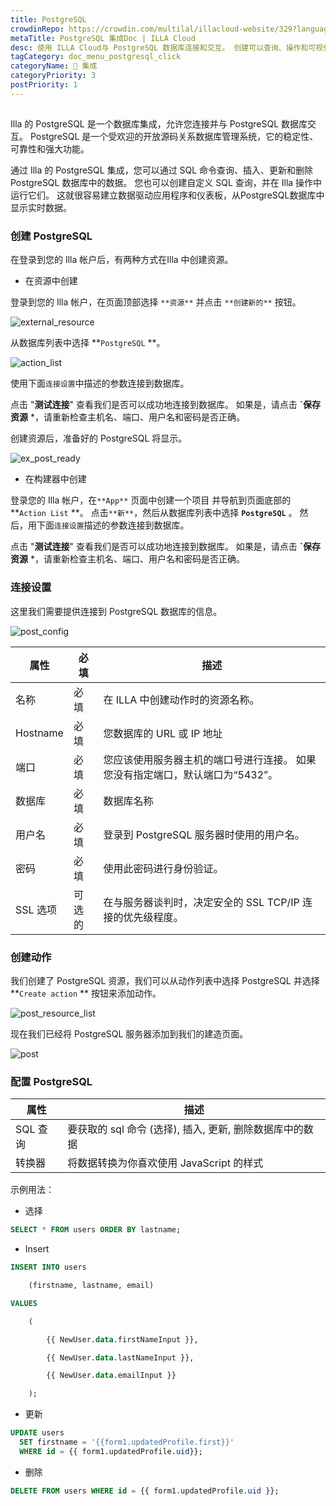 ```yaml
---
title: PostgreSQL
crowdinRepo: https://crowdin.com/multilal/illacloud-website/329?languages=zhcn&filter=basic&value=0
metaTitle: PostgreSQL 集成Doc | ILLA Cloud
desc: 使用 ILLA Cloud与 PostgreSQL 数据库连接和交互。 创建可以查询、操作和可视化数据的应用。 自动化并优化数据工作流。
tagCategory: doc_menu_postgresql_click
categoryName: 🔨 集成
categoryPriority: 3
postPriority: 1
---
```


## <h2 hidden>PostgreSQL是什么？</h2>

Illa 的 PostgreSQL 是一个数据库集成，允许您连接并与 PostgreSQL 数据库交互。 PostgreSQL 是一个受欢迎的开放源码关系数据库管理系统，它的稳定性、可靠性和强大功能。

通过 Illa 的 PostgreSQL 集成，您可以通过 SQL 命令查询、插入、更新和删除PostgreSQL 数据库中的数据。 您也可以创建自定义 SQL 查询，并在 Illa 操作中运行它们。 这就很容易建立数据驱动应用程序和仪表板，从PostgreSQL数据库中显示实时数据。

### 创建 PostgreSQL

在登录到您的 Illa 帐户后，有两种方式在Illa 中创建资源。

-   在资源中创建

登录到您的 Illa 帐户，在页面顶部选择 `**资源**` 并点击 `**创建新的**` 按钮。

![external_resource](https://cdn.illacloud.com/official-website/img/docs/external_resource.png)

从数据库列表中选择 **`PostgreSQL` **。

![action_list](https://cdn.illacloud.com/official-website/img/docs/action_list.png)

使用下面`连接设置`中描述的参数连接到数据库。

点击 "**测试连接**" 查看我们是否可以成功地连接到数据库。 如果是，请点击 **\`保存资源** \*，请重新检查主机名、端口、用户名和密码是否正确。

创建资源后，准备好的 PostgreSQL 将显示。

![ex_post_ready](https://cdn.illacloud.com/official-website/img/docs/ex_post_ready.png)

-   在构建器中创建

登录您的 Illa 帐户，在`**App**` 页面中创建一个项目 并导航到页面底部的 **`Action List` **。 点击`**新**`，然后从数据库列表中选择 **`PostgreSQL`** 。 然后，用下面`连接设置`描述的参数连接到数据库。

点击 "**测试连接**" 查看我们是否可以成功地连接到数据库。 如果是，请点击 **\`保存资源** \*，请重新检查主机名、端口、用户名和密码是否正确。

### 连接设置

这里我们需要提供连接到 PostgreSQL 数据库的信息。

![post_config](https://cdn.illacloud.com/official-website/img/docs/post_config.png)

| 属性          | 必填  | 描述                                                                                                        |
| ----------- | --- | --------------------------------------------------------------------------------------------------------- |
| 名称          | 必填  | 在 ILLA 中创建动作时的资源名称。                                                                                       |
| Hostname    | 必填  | 您数据库的 URL 或 IP 地址                                                                                         |
| 端口          | 必填  | 您应该使用服务器主机的端口号进行连接。 如果您没有指定端口，默认端口为“5432”。                                                                |
| 数据库         | 必填  | 数据库名称                                                                                                     |
| 用户名         | 必填  | 登录到 PostgreSQL 服务器时使用的用户名。                                                                                |
| 密码          | 必填  | 使用此密码进行身份验证。                                                                                              |
| SSL 选项      | 可选的 | 在与服务器谈判时，决定安全的 SSL TCP/IP 连接的优先级程度。                                                                       |

### 创建动作

我们创建了 PostgreSQL 资源，我们可以从动作列表中选择 PostgreSQL 并选择 **`Create action` ** 按钮来添加动作。

![post_resource_list](https://cdn.illacloud.com/official-website/img/docs/post_resource_list.png)

现在我们已经将 PostgreSQL 服务器添加到我们的建造页面。

![post](https://cdn.illacloud.com/official-website/img/docs/post.png)

### 配置 PostgreSQL

| 属性       | 描述                                                               |
| -------- | ---------------------------------------------------------------- |
| SQL 查询   | 要获取的 sql 命令 (选择), 插入, 更新, 删除数据库中的数据                              |
| 转换器      | 将数据转换为你喜欢使用 JavaScript 的样式                                       |

示例用法：

-   选择

```sql
SELECT * FROM users ORDER BY lastname;
```

-   Insert

```sql
INSERT INTO users

	(firstname, lastname, email)

VALUES

	(

		{{ NewUser.data.firstNameInput }},

		{{ NewUser.data.lastNameInput }},

		{{ NewUser.data.emailInput }}

	);
```

-   更新

```sql
UPDATE users
  SET firstname = '{{form1.updatedProfile.first}}'
  WHERE id = {{ form1.updatedProfile.uid}};
```

-   删除

```sql
DELETE FROM users WHERE id = {{ form1.updatedProfile.uid }};
```
